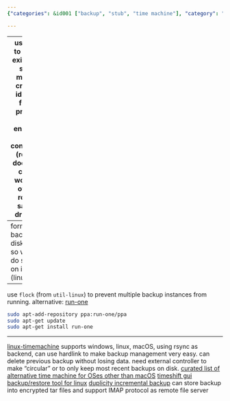 ```yaml
---
{"categories": &id001 ["backup", "stub", "time machine"], "category": "Backup software", "date": "2022-08-10 08:12:46", "description": "Linux-Timemachine is a versatile backup solution that serves as an alternative to Time Machine on Linux, Windows, and MacOS. It utilizes rsync for efficient backup support and employs hardlinks for streamlined management of backups.", "tags": *id001, "title": "Time Machine Alternative for linux/windows"}

---
```


------
use `test` to check existance some manual created identity file to prove if the endpoint is connected
(really? does that check work for offline rclone samba drives?)
----
format the backup disk as xfs so we can do symlink on it (linux).
----
use `flock` (from `util-linux`) to prevent multiple backup instances from running.
alternative: [run-one](https://blog.dustinkirkland.com/2011/02/introducing-run-one-and-run-this-one.html)
```bash
sudo apt-add-repository ppa:run-one/ppa
sudo apt-get update
sudo apt-get install run-one
```
----
[linux-timemachine](https://github.com/cytopia/linux-timemachine#star-features) supports windows, linux, macOS, using rsync as backend, can use hardlink to make backup management very easy. can delete previous backup without losing data. need external controller to make "circular" or to only keep most recent backups on disk.
[curated list of alternative time machine for OSes other than macOS](https://alternativeto.net/software/time-machine/?platform=linux&p=2)
[timeshift gui backup/restore tool for linux](https://alternativeto.net/software/timeshift/about/)
[duplicity incremental backup](https://duplicity.gitlab.io/) can store backup into encrypted tar files and support IMAP protocol as remote file server
